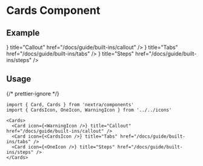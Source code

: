 
# Cards Component

## Example

<Cards>
  <Card
    icon={<WarningIcon />}
    title="Callout"
    href="/docs/guide/built-ins/callout"
  />
  <Card icon={<CardsIcon />} title="Tabs" href="/docs/guide/built-ins/tabs" />
  <Card icon={<OneIcon />} title="Steps" href="/docs/guide/built-ins/steps" />
</Cards>

## Usage

{/* prettier-ignore */}
```mdx filename="Markdown"
import { Card, Cards } from 'nextra/components'
import { CardsIcon, OneIcon, WarningIcon } from '../../icons'

<Cards>
  <Card icon={<WarningIcon />} title="Callout" href="/docs/guide/built-ins/callout" />
  <Card icon={<CardsIcon />} title="Tabs" href="/docs/guide/built-ins/tabs" />
  <Card icon={<OneIcon />} title="Steps" href="/docs/guide/built-ins/steps" />
</Cards>
```
